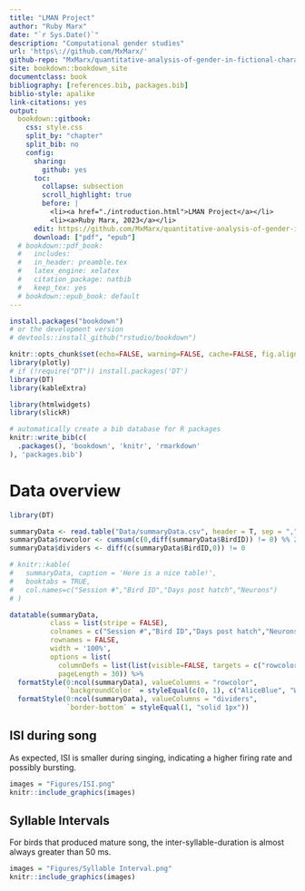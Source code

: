 ```yaml
--- 
title: "LMAN Project"
author: "Ruby Marx"
date: "`r Sys.Date()`"
description: "Computational gender studies"
url: 'https\://github.com/MxMarx/'
github-repo: "MxMarx/quantitative-analysis-of-gender-in-fictional-characters/settings"
site: bookdown::bookdown_site
documentclass: book
bibliography: [references.bib, packages.bib]
biblio-style: apalike
link-citations: yes
output: 
  bookdown::gitbook:
    css: style.css
    split_by: "chapter"
    split_bib: no
    config:
      sharing:
        github: yes
      toc:
        collapse: subsection
        scroll_highlight: true
        before: |
          <li><a href="./introduction.html">LMAN Project</a></li>
          <li><a>Ruby Marx, 2023</a></li>
      edit: https://github.com/MxMarx/quantitative-analysis-of-gender-in-fictional-characters/edit/master/%s
      download: ["pdf", "epub"]
  # bookdown::pdf_book:
  #   includes:
  #   in_header: preamble.tex
  #   latex_engine: xelatex
  #   citation_package: natbib
  #   keep_tex: yes
  # bookdown::epub_book: default
---
```



```r
install.packages("bookdown")
# or the development version
# devtools::install_github("rstudio/bookdown")
```

```r
knitr::opts_chunk$set(echo=FALSE, warning=FALSE, cache=FALSE, fig.align='center')
library(plotly)
# if (!require("DT")) install.packages('DT')
library(DT)
library(kableExtra)

library(htmlwidgets)
library(slickR)
```

```r
# automatically create a bib database for R packages
knitr::write_bib(c(
  .packages(), 'bookdown', 'knitr', 'rmarkdown'
), 'packages.bib')
```


# Data overview {#introduction}


```r
library(DT)

summaryData <- read.table("Data/summaryData.csv", header = T, sep = ",")
summaryData$rowcolor <- cumsum(c(0,diff(summaryData$BirdID)) != 0) %% 2
summaryData$dividers <- diff(c(summaryData$BirdID,0)) != 0

# knitr::kable(
#   summaryData, caption = 'Here is a nice table!',
#   booktabs = TRUE,
#   col.names=c("Session #","Bird ID","Days post hatch","Neurons")
# )

datatable(summaryData,
          class = list(stripe = FALSE),
          colnames = c("Session #","Bird ID","Days post hatch","Neurons","Syllables","Notes","rowcolor","dividers"),
          rownames = FALSE,
          width = '100%',
          options = list(
            columnDefs = list(list(visible=FALSE, targets = c("rowcolor", "dividers"))),
            pageLength = 30)) %>%
  formatStyle(0:ncol(summaryData), valueColumns = "rowcolor",
              `backgroundColor` = styleEqual(c(0, 1), c("AliceBlue", "White"))) %>%
  formatStyle(0:ncol(summaryData), valueColumns = "dividers",
              `border-bottom` = styleEqual(1, "solid 1px"))

```

## ISI during song

As expected, ISI is smaller during singing, indicating a higher firing rate and possibly bursting.

```R
images = "Figures/ISI.png"
knitr::include_graphics(images)
```

## Syllable Intervals

For birds that produced mature song, the inter-syllable-duration is almost always greater than 50 ms.

```R
images = "Figures/Syllable Interval.png"
knitr::include_graphics(images)
```


